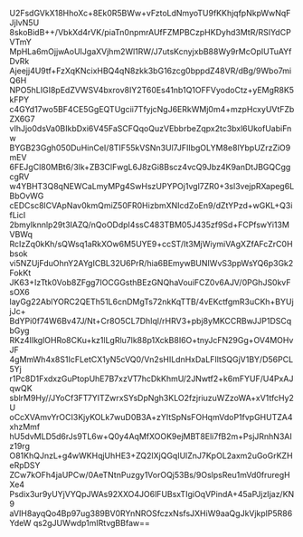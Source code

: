 U2FsdGVkX18HhoXc+8Ek0R5BWw+vFztoLdNmyoTU9fKKhjqfpNkpWwNqFJjlvN5U
8skoBidB++/VbkXd4rVK/piaTn0npmrAUfFZMPBCzpHKDyhd3MtR/RSIYdCPVTmY
MpHLa6mOjjwAoUIJgaXVjhm2Wl1RW/J7utsKcnyjxbB88Wy9rMcOpIUTuAYfDvRk
Ajeejj4U9tf+FzXqKNcixHBQ4qN8zkk3bG16zcg0bppdZ48VR/dBg/9Wbo7miQ6H
NPO5hLIGI8pEdZVWSV4bxrov8IY2T60Es41nb1Q1OFFVyodoCtz+yEMgR8K5kFPY
c4GYd17wo5BF4CE5GgEQTUgcii7TfyjcNgJ6ERkWMj0m4+mzpHcxyUVtFZbZX6G7
vIhJjo0dsVa0BIkbDxi6V45FaSCFQqoQuzVEbbrbeZqpx2tc3bxl6UkofUabiFnw
BYGB23Ggh050DuHinCeI/8TIF55kVSNn3Ul7JFIIbgOLYM8e8lYbpUZrzZiO9mEV
6FEJgCl80MBt6/3lk+ZB3ClFwgL6J8zGi8Bscz4vcQ9Jbz4K9anDtJBGQCggcgRV
w4YBHT3Q8qNEWCaLmyMPg4SwHszUPYPOj1vgl7ZR0+3sl3vejpRXapeg6LBbOvWG
cEDCsc8lCVApNav0kmQmiZ50FR0HizbmXNIcdZoEn9/dZtYPzd+wGKL+Q3ifLicI
2bmylknnlp29t3IAZQ/nQoODdpI4ssC483TBM05J435zf9Sd+FCPfswYi13MVBWq
RcIzZq0kKh/sQWsq1aRkXOw6M5UYE9+ccST/It3MjWiymiVAgXZfAFcZrC0Hbsok
vi5NZUjFduOhnY2AYgICBL32U6PrR/hia6BEmywBUNIWvS3ppWsYQ6p3Gk2FokKt
JK63+IzTtk0Vob8ZFgg7IOCGGsthBEzGNQhaVouiFCZ0v6AJV/0PGhJS0kvFsOX6
layGg22AblYORC2QETh51L6cnDMgTs72nkKqTTB/4vEKctfgmR3uCKh+BYUjjJc+
BdYPi0f74W6Bv47J/Nt+Cr8O5CL7DhIql/rHRV3+pbj8yMKCCRBwJJP1DSCqbGyg
RKz4IIkglOHRo8CKu+kz1lLgRlu7lk88p1XckB8I6O+tnyJcFN29Gg+OV4MOHvJF
4gMmWh4x8S1IcFLetCX1yN5cVQ0/Vn2sHILdnHxDaLFIltSQGjV1BY/D56PCL5Yj
r1Pc8D1FxdxzGuPtopUhE7B7xzVT7hcDkKhmU/2JNwtf2+k6mFYUF/U4PxAJqwQK
sblrM9Hy//JYoCf3FT7YITZwrxSYsDpNgh3KLO2fzjriuzuWZzoWA+xV1tfcHy2U
oCcXVAmvYrOCI3KjyKOLk7wuD0B3A+zYItSpNsFOHqmVdoP1fvpGHUTZA4xhzMmf
hU5dvMLD5d6rJs9TL6w+Q0y4AqMfXOOK9ejMBT8Eli7fB2m+PsjJRnhN3AIz19rg
O81KhQJnzL+g4wWKHqjUhHE3+ZQ2lXjQGqIUlZnJ7KpOL2axm2uGoGrKZHeRpDSY
ZCw7kOFh4jaUPCw/0AeTNtnPuzgy1VorOQj53Bs/9OslpsReu1mVd0fruregHXe4
Psdix3ur9yUYjVYQpJWAs92XXO4JO6lFUBsxTIgiOqVPindA+45aPJjzIjaz/KN9
aVIH8ayqQo4Bp97ug389BV0RYnNROSfczxNsfsJXHiW9aaQgJkVjkplP5R86YdeW
qs2gJUWwdp1mIRtvgBBfaw==
